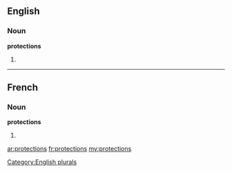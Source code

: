 ==English==

===Noun===
'''protections'''

# {{plural of|[[protection]]}}

[[Category:English plurals]]

----

==French==

===Noun===
'''protections''' {{f}}

# {{plural of|[[protection]]|lang=fr}}

[[ar:protections]]
[[fr:protections]]
[[my:protections]]